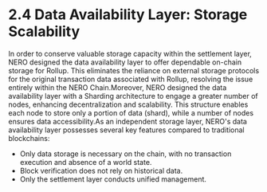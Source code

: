 # 2.4 Data Availability Layer: Storage Scalability

In order to conserve valuable storage capacity within the settlement layer, NERO designed the data availability layer to offer dependable on-chain storage for Rollup. This eliminates the reliance on external storage protocols for the original transaction data associated with Rollup, resolving the issue entirely within the NERO Chain.Moreover, NERO designed the data availability layer with a Sharding architecture to engage a greater number of nodes, enhancing decentralization and scalability. This structure enables each node to store only a portion of data (shard), while a number of nodes ensures data accessibility.As an independent storage layer, NERO's data availability layer possesses several key features compared to traditional blockchains:

* Only data storage is necessary on the chain, with no transaction execution and absence of a world state.
* Block verification does not rely on historical data.
* Only the settlement layer conducts unified management.
